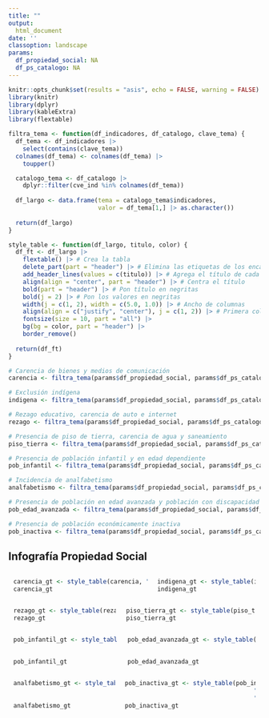 ```yaml
---
title: ""
output:
  html_document
date: ''
classoption: landscape
params:
  df_propiedad_social: NA
  df_ps_catalogo: NA
---
```

<style type="text/css">
.main-container {
  max-width: 1800px;
  margin-left: 25px;
  margin-right: 25px;
}
.row-infografia {
  display: flex;
  flex-direction: row;
  align-items: center;
}
.column {
  flex: 50%;
  padding: 0 10px;
}
</style>

```r
knitr::opts_chunk$set(results = "asis", echo = FALSE, warning = FALSE)
library(knitr)
library(dplyr)
library(kableExtra)
library(flextable)
```

```r
filtra_tema <- function(df_indicadores, df_catalogo, clave_tema) {
  df_tema <- df_indicadores |>
    select(contains(clave_tema))
  colnames(df_tema) <- colnames(df_tema) |>
    toupper()

  catalogo_tema <- df_catalogo |>
    dplyr::filter(cve_ind %in% colnames(df_tema))
  
  df_largo <- data.frame(tema = catalogo_tema$indicadores,
                         valor = df_tema[1,] |> as.character())
  
  return(df_largo)
}

style_table <- function(df_largo, titulo, color) {
  df_ft <- df_largo |>
    flextable() |> # Crea la tabla
    delete_part(part = "header") |> # Elimina las etiquetas de los encabezados
    add_header_lines(values = c(titulo)) |> # Agrega el título de cada tema
    align(align = "center", part = "header") |> # Centra el título
    bold(part = "header") |> # Pon título en negritas
    bold(j = 2) |> # Pon los valores en negritas
    width(j = c(1, 2), width = c(5.0, 1.0)) |> # Ancho de columnas
    align(align = c("justify", "center"), j = c(1, 2)) |> # Primera columna justificada, segunda columna centrada
    fontsize(size = 10, part = "all") |>
    bg(bg = color, part = "header") |>
    border_remove()
  
  return(df_ft)
}
```

```r
# Carencia de bienes y medios de comunicación
carencia <- filtra_tema(params$df_propiedad_social, params$df_ps_catalogo, "fcb")
```

```r
# Exclusión indígena
indigena <- filtra_tema(params$df_propiedad_social, params$df_ps_catalogo, "fpi")
```

```r
# Rezago educativo, carencia de auto e internet
rezago <- filtra_tema(params$df_propiedad_social, params$df_ps_catalogo, "fre")
```

```r
# Presencia de piso de tierra, carencia de agua y saneamiento
piso_tierra <- filtra_tema(params$df_propiedad_social, params$df_ps_catalogo, "fpt")
```

```r
# Presencia de población infantil y en edad dependiente
pob_infantil <- filtra_tema(params$df_propiedad_social, params$df_ps_catalogo, "fpp")
```

```r
# Incidencia de analfabetismo
analfabetismo <- filtra_tema(params$df_propiedad_social, params$df_ps_catalogo, "fan")
```

```r
# Presencia de población en edad avanzada y población con discapacidad
pob_edad_avanzada <- filtra_tema(params$df_propiedad_social, params$df_ps_catalogo, "fad")
```

```r
# Presencia de población económicamente inactiva
pob_inactiva <- filtra_tema(params$df_propiedad_social, params$df_ps_catalogo, "fpe")
```

## Infografía Propiedad Social

<div class="row-infografia">
<div class="column">
```r
carencia_gt <- style_table(carencia, "CARENCIA DE BIENES Y MEDIOS DE COMUNICACIÓN", "#F4BFBF")
carencia_gt
```
</div>
<div class="column">
```r
indigena_gt <- style_table(indigena, "EXCLUSIÓN INDÍGENA", "#D885A3")
indigena_gt
```
</div>
</div>

<div class="row-infografia">
<div class="column">
```r
rezago_gt <- style_table(rezago, "REZAGO EDUCATIVO, CARENCIA DE AUTO E INTERNET", "#90C8AC")
rezago_gt
```
</div>
<div class="column">
```r
piso_tierra_gt <- style_table(piso_tierra, "PRESENCIA DE PISO DE TIERRA, CARENCIA DE AGUA Y SANEAMIENTO", "#EEC373")
piso_tierra_gt
```
</div>
</div>

<div class="row-infografia">
<div class="column">
```r
pob_infantil_gt <- style_table(pob_infantil,
                               "PRESENCIA DE POBLACIÓN INFANTIL Y EN EDAD DEPENDIENTE",
                               "#9DAD7F")
pob_infantil_gt
```
</div>

<div class="column">
```r
pob_edad_avanzada_gt <- style_table(pob_edad_avanzada,
                                    "PRESENCIA DE POBLACIÓN EN EDAD AVANZADA Y POBLACIÓN CON DISCAPACIDAD",
                                    "#BFA2DB")
pob_edad_avanzada_gt
```
</div>
</div>

<div class="row-infografia">
<div class="column">
```r
analfabetismo_gt <- style_table(analfabetismo,
                                    "INCIDENCIA DE ANALFABETISMO",
                                    "#99C4C8")
analfabetismo_gt
```
</div>

<div class="column">
```r
pob_inactiva_gt <- style_table(pob_inactiva,
                                    "PRESENCIA DE POBLACIÓN ECONÓMICAMENTE INACTIVA",
                                    "#CE97B0")
pob_inactiva_gt
```
</div>
</div>